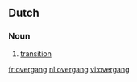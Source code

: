 ==Dutch==

===Noun===
{{infl|nl|noun|g=m}}

# [[transition]]

[[fr:overgang]]
[[nl:overgang]]
[[vi:overgang]]